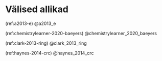 \onecolumn

# Välised allikad {.unnumbered}

\hyphenpenalty=10000
\fontspec{Symbola}

(ref:a2013-e) @a2013_e

(ref:chemistrylearner-2020-baeyers) @chemistrylearner_2020_baeyers

(ref:clark-2013-ring) @clark_2013_ring

(ref:haynes-2014-crc) @haynes_2014_crc
